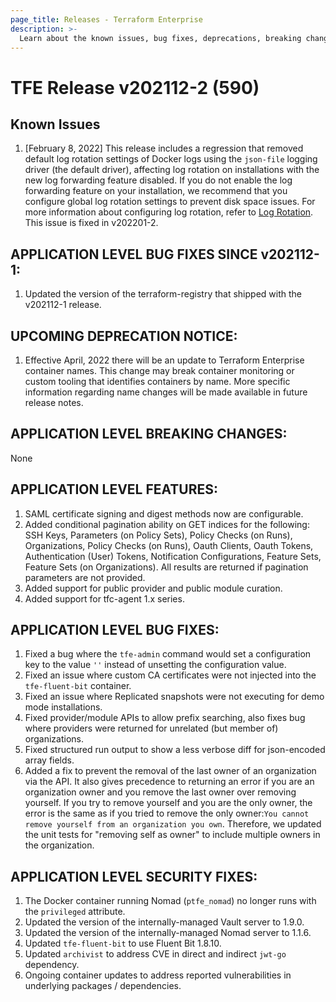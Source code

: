 ```yaml
---
page_title: Releases - Terraform Enterprise
description: >-
  Learn about the known issues, bug fixes, deprecations, breaking changes, features and security fixes for the v202112-2 (590) release.
---
```


# TFE Release v202112-2 (590)

## Known Issues

1. [February 8, 2022] This release includes a regression that removed default log rotation settings of Docker logs using the `json-file` logging driver (the default driver), affecting log rotation on installations with the new log forwarding feature disabled. If you do not enable the log forwarding feature on your installation, we recommend that you configure global log rotation settings to prevent disk space issues. For more information about configuring log rotation, refer to [Log Rotation](/terraform/enterprise/deploy/replicated/install/pre-install-checklist#log-rotation). This issue is fixed in v202201-2.

## APPLICATION LEVEL BUG FIXES SINCE v202112-1:

1. Updated the version of the terraform-registry that shipped with the v202112-1 release.

## UPCOMING DEPRECATION NOTICE:

1. Effective April, 2022 there will be an update to Terraform Enterprise container names. This change may break container monitoring or custom tooling that identifies containers by name. More specific information regarding name changes will be made available in future release notes.

## APPLICATION LEVEL BREAKING CHANGES:

None

## APPLICATION LEVEL FEATURES:

1. SAML certificate signing and digest methods now are configurable.
1. Added conditional pagination ability on GET indices for the following: SSH Keys, Parameters (on Policy Sets), Policy Checks (on Runs), Organizations, Policy Checks (on Runs), Oauth Clients, Oauth Tokens, Authentication (User) Tokens, Notification Configurations, Feature Sets, Feature Sets (on Organizations). All results are returned if pagination parameters are not provided.
1. Added support for public provider and public module curation.
1. Added support for tfc-agent 1.x series.

## APPLICATION LEVEL BUG FIXES:

1. Fixed a bug where the `tfe-admin` command would set a configuration key to the value `''` instead of unsetting the configuration value.
1. Fixed an issue where custom CA certificates were not injected into the `tfe-fluent-bit` container.
1. Fixed an issue where Replicated snapshots were not executing for demo mode installations.
1. Fixed provider/module APIs to allow prefix searching, also fixes bug where providers were returned for unrelated (but member of) organizations.
1. Fixed structured run output to show a less verbose diff for json-encoded array fields.
1. Added a fix to prevent the removal of the last owner of an organization via the API. It also gives precedence to returning an error if you are an organization owner and you remove the last owner over removing yourself. If you try to remove yourself and you are the only owner, the error is the same as if you tried to remove the only owner:`You cannot remove yourself from an organization you own`. Therefore, we updated the unit tests for "removing self as owner" to include multiple owners in the organization.

## APPLICATION LEVEL SECURITY FIXES:

1. The Docker container running Nomad (`ptfe_nomad`) no longer runs with the `privileged` attribute.
1. Updated the version of the internally-managed Vault server to 1.9.0.
1. Updated the version of the internally-managed Nomad server to 1.1.6.
1. Updated `tfe-fluent-bit` to use Fluent Bit 1.8.10.
1. Updated `archivist` to address CVE in direct and indirect `jwt-go` dependency.
1. Ongoing container updates to address reported vulnerabilities in underlying packages / dependencies.
